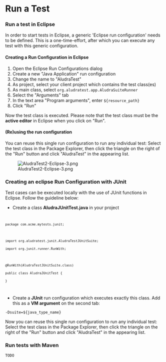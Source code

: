 = Run a Test =

=== Run a test in Eclipse ===

In order to start tests in Eclipse, a generic 'Eclipse run configuration' needs to be defined. This is a one-time-effort, after which you can execute any test with this generic configuration.

==== Creating a Run Configuration in Eclipse ====

# Open the Eclipse Run Configurations dialog
# Create a new "Java Application" run configuration 
# Change the name to "AludraTest"
# As project, select your client project which contains the test class(es)
# As main class, select <code>org.aludratest.app.AludraSuiteRunner</code>
# Select the "Arguments" tab
# In the text area "Program arguments", enter <code>${resource_path}</code>
# Click "Run"

Now the test class is executed. Please note that the test class must be the '''active editor''' in Eclipse when you click
on "Run".

==== (Re)using the run configuration ====

You can reuse this single run configuration to run any individual test: Select the test class in the Package Explorer, then click the triangle on the right of the "Run" button and click "AludraTest" in the appearing list.

[[Image:AludraTest2-Eclipse-3.png]]

=== Creating an eclipse Run Configuration with JUnit ===

Test cases can be executed locally with the use of JUnit functions in Eclipse. Follow the guideline below:

* Create a class '''AludraJUnitTest.java''' in your project

<code>
 package com.acme.mytests.junit;
 
 import org.aludratest.junit.AludraTestJUnitSuite;
 import org.junit.runner.RunWith;
 
 @RunWith(AludraTestJUnitSuite.class)
 public class AludraJUnitTest {
 }
</code>

* Create a '''JUnit''' run configuration which executes exactly this class. Add this as a '''VM argument''' on the second tab:

<code>-Dsuite=${java_type_name}</code> 

Now you can reuse this single run configuration to run any individual test: Select the test class in the Package Explorer, then click the triangle on the right of the "Run" button and click "AludraTest" in the appearing list.

=== Run tests with Maven ===

 TODO


